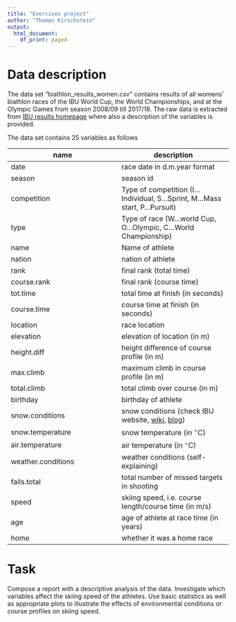```yaml
---
title: "Exercises project"
author: "Thomas Kirschstein"
output:
  html_document:
    df_print: paged
---
```


# Data description 

The data set "biathlon_results_women.csv" contains results of all womens' biathlon races of the IBU World Cup, the World Championships, and at the Olympic Games from season 2008/09 till 2017/18.  The raw data is extracted from [IBU results homepage](https://biathlonresults.com/) where also a description of the variables is provided.

The data set contains 25 variables as follows

name | description
------------- | -------------
date	| race date in d.m.year format
season	| season id
competition	| Type of competition (I...Individual, S...Sprint, M...Mass start, P...Pursuit)
type	| Type of race (W...world Cup, O...Olympic, C...World Championship)
name	| Name of athlete
nation	| nation of athlete
rank	| final rank (total time)
course.rank	| final rank (course time)
tot.time	| total time at finish (in seconds)
course.time	| course time at finish (in seconds)
location	| race location
elevation	| elevation of location (in m)
height.diff	| height difference of course profile (in m)
max.climb	| maximum climb in course profile (in m)
total.climb	| total climb over course (in m)
birthday	| birthday of athlete
snow.conditions	| snow conditions (check IBU website, [wiki](https://en.wikipedia.org/wiki/Classifications_of_snow), [blog](http://blog.tahoemountainsports.com/tahoe-cross-country-skiing-well-its-about-time/))
snow.temperature	| snow temperature (in $^\circ$C)
air.temperature	| air temperature (in $^\circ$C)
weather.conditions	| weather conditions (self-explaining)
fails.total	| total number of missed targets in shooting
speed	| skiing speed, i.e. course length/course time (in m/s)
age	| age of athlete at race time (in years)
home	| whether it was a home race

# Task

Compose a report with a descriptive analysis of the data. Investigate which variables affect the skiing speed of the athletes. Use basic statistics as well as appropriate plots to illustrate the effects of environmental conditions or course profiles on skiing speed. 